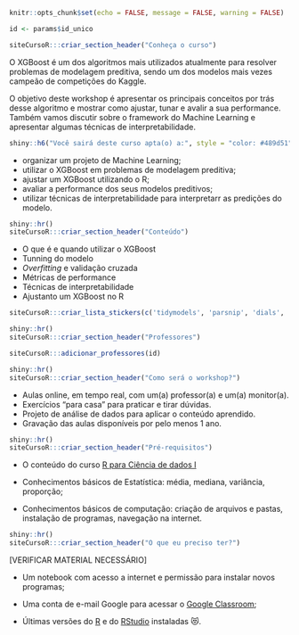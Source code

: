 ```r
knitr::opts_chunk$set(echo = FALSE, message = FALSE, warning = FALSE)

id <- params$id_unico
```

```r
siteCursoR:::criar_section_header("Conheça o curso")
```

O XGBoost é um dos algoritmos mais utilizados atualmente para resolver problemas de modelagem preditiva, sendo um dos modelos mais vezes campeão de competições do Kaggle.

O objetivo deste workshop é apresentar os principais conceitos por trás desse algoritmo e mostrar como ajustar, tunar e avalir a sua performance. Também vamos discutir sobre o framework do Machine Learning e apresentar algumas técnicas de interpretabilidade.

```r
shiny::h6("Você sairá deste curso apta(o) a:", style = "color: #489d51")
```


::: {.voce-saira}
- organizar um projeto de Machine Learning;
- utilizar o XGBoost em problemas de modelagem preditiva;
- ajustar um XGBoost utilizando o R;
- avaliar a performance dos seus modelos preditivos;
- utilizar técnicas de interpretabilidade para interpretarr as predições do modelo.
:::


```r
shiny::hr()
siteCursoR:::criar_section_header("Conteúdo")
```

::: {.row}

:::: {.column-esq}
- O que é e quando utilizar o XGBoost
- Tunning do modelo
- *Overfitting* e validação cruzada
- Métricas de performance
- Técnicas de interpretabilidade
- Ajustanto um XGBoost no R
::::

:::: {.column-dir}

::::: {.row .justify-content-center}
```r
siteCursoR:::criar_lista_stickers(c('tidymodels', 'parsnip', 'dials', 'yardstick', 'recipes', 'rsample'))
```
:::::

:::: 

:::

```r
shiny::hr()
siteCursoR:::criar_section_header("Professores")
```

```r
siteCursoR:::adicionar_professores(id)
```

```r
shiny::hr()
siteCursoR:::criar_section_header("Como será o workshop?")
```

- Aulas online, em tempo real, com um(a) professor(a) e um(a) monitor(a). 
- Exercícios "para casa" para praticar e tirar dúvidas.
- Projeto de análise de dados para aplicar o conteúdo aprendido.
- Gravação das aulas disponíveis por pelo menos 1 ano.

```r
shiny::hr()
siteCursoR:::criar_section_header("Pré-requisitos") 
```

- O conteúdo do curso [R para Ciência de dados I](https://www.curso-r.com/cursos/r4ds-1)

- Conhecimentos básicos de Estatística: média, mediana, variância, proporção;

- Conhecimentos básicos de computação: criação de arquivos e pastas, instalação de programas, navegação na internet.

```r
shiny::hr()
siteCursoR:::criar_section_header("O que eu preciso ter?")
```

[VERIFICAR MATERIAL NECESSÁRIO]

- Um notebook com acesso a internet e permissão para instalar novos programas;

- Uma conta de e-mail Google para acessar o [Google Classroom](https://classroom.google.com/);

-  Últimas versões do [R](https://cran.r-project.org/) e do [RStudio](https://www.rstudio.com/products/rstudio/download/) instaladas &#128571;.
